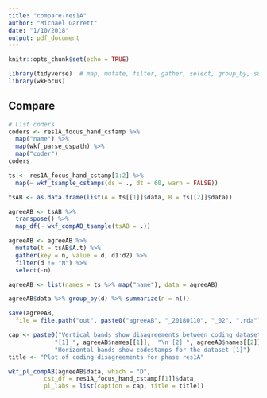 ```yaml
---
title: "compare-res1A"
author: "Michael Garrett"
date: "1/10/2018"
output: pdf_document
---
```


```r
knitr::opts_chunk$set(echo = TRUE)

library(tidyverse)  # map, mutate, filter, gather, select, group_by, summarize
library(wkFocus)
```

## Compare

```r
# List coders
coders <- res1A_focus_hand_cstamp %>% 
  map("name") %>% 
  map(wkf_parse_dspath) %>% 
  map("coder")
coders

ts <- res1A_focus_hand_cstamp[1:2] %>% 
  map(~ wkf_tsample_cstamps(ds = ., dt = 60, warn = FALSE))

tsAB <- as.data.frame(list(A = ts[[1]]$data, B = ts[[2]]$data))

agreeAB <- tsAB %>%
  transpose() %>%
  map_df(~ wkf_compAB_tsample(tsAB = .))

agreeAB <- agreeAB %>%
  mutate(t = tsAB$A.t) %>%
  gather(key = n, value = d, d1:d2) %>%
  filter(d != "N") %>%
  select(-n)

agreeAB <- list(names = ts %>% map("name"), data = agreeAB)

agreeAB$data %>% group_by(d) %>% summarize(n = n())

save(agreeAB,
  file = file.path("out", paste0("agreeAB", "_20180110", "_02", ".rda")))
```

```r
cap <- paste0("Vertical bands show disagreements between coding datasets: \n", 
             "[1] ", agreeAB$names[[1]],  "\n [2] ", agreeAB$names[[2]], "\n",
             "Horizontal bands show codestamps for the dataset [1]")
title <- "Plot of coding disagreements for phase res1A"

wkf_pl_compAB(agreeAB$data, which = "D",
          cst_df = res1A_focus_hand_cstamp[[1]]$data,
          pl_labs = list(caption = cap, title = title))
```

